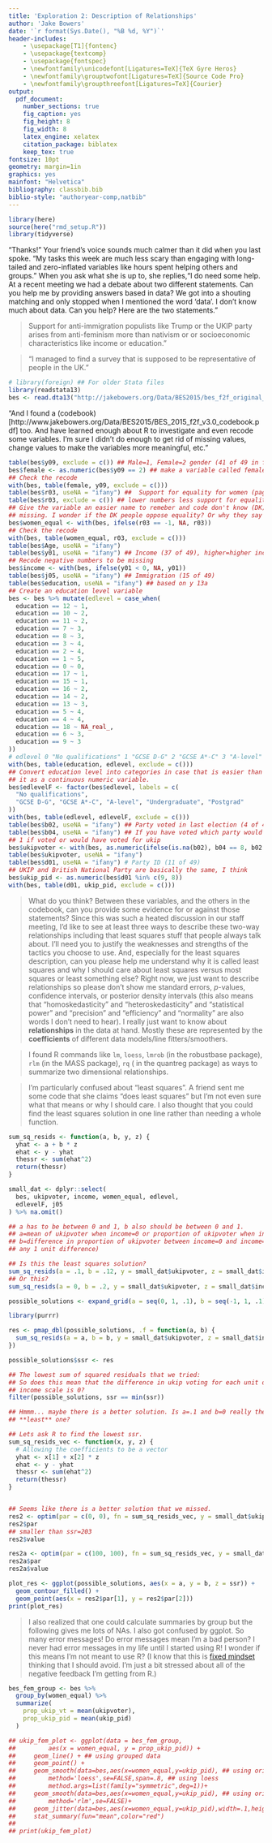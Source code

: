```yaml
---
title: 'Exploration 2: Description of Relationships'
author: 'Jake Bowers'
date: '`r format(Sys.Date(), "%B %d, %Y")`'
header-includes:
    - \usepackage[T1]{fontenc}
    - \usepackage{textcomp}
    - \usepackage{fontspec}
    - \newfontfamily\unicodefont[Ligatures=TeX]{TeX Gyre Heros}
    - \newfontfamily\grouptwofont[Ligatures=TeX]{Source Code Pro}
    - \newfontfamily\groupthreefont[Ligatures=TeX]{Courier}
output:
  pdf_document:
    number_sections: true
    fig_caption: yes
    fig_height: 8
    fig_width: 8
    latex_engine: xelatex
    citation_package: biblatex
    keep_tex: true
fontsize: 10pt
geometry: margin=1in
graphics: yes
mainfont: "Helvetica"
bibliography: classbib.bib
biblio-style: "authoryear-comp,natbib"
---
```


<!-- Make this document using library(rmarkdown); render("exploration2.Rmd") -->
\input{mytexsymbols}

```r
library(here)
source(here("rmd_setup.R"))
library(tidyverse)
```

"Thanks!" Your friend's voice sounds much calmer than it did when you last
spoke. "My tasks this week are much less scary than engaging with long-tailed
and zero-inflated variables like hours spent helping others and groups." When
you ask what she is up to, she replies,"I do need some help. At a recent
meeting we had a debate about two different statements. Can you help me by
providing answers based in data? We got into a shouting matching and only
stopped when I mentioned the word 'data'. I don't know much
about data. Can you help? Here are the two statements."

> Support for anti-immigration populists like Trump or the UKIP party arises from anti-feminism more than nativism or or socioeconomic characteristics like income or education."

> "I managed to find a survey that is supposed to be representative of people in the UK."

```r
# library(foreign) ## For older Stata files
library(readstata13)
bes <- read.dta13("http://jakebowers.org/Data/BES2015/bes_f2f_original_v3.0.dta", convert.factors = FALSE)
```

"And I found a
(codebook)[http://www.jakebowers.org/Data/BES2015/BES_2015_f2f_v3.0_codebook.pdf]
too. And have learned enough about R to investigate and even recode some variables. I'm sure I didn't do enough to get rid of missing values, change values to make the variables more meaningful, etc."

```r
table(bes$y09, exclude = c()) ## Male=1, Female=2 gender (41 of 49 in footer)
bes$female <- as.numeric(bes$y09 == 2) ## make a variable called female=1 if female and 0 if not
## Check the recode
with(bes, table(female, y09, exclude = c()))
table(bes$r03, useNA = "ifany") ##  Support for equality for women (page 29 of 49), search for "R 3"
table(bes$r03, exclude = c()) ## lower numbers less support for equality for women.
## Give the variable an easier name to remeber and code don't know (DK) answers as
## missing. I wonder if the DK people oppose equality? Or why they say DK?
bes$women_equal <- with(bes, ifelse(r03 == -1, NA, r03))
## Check the recode
with(bes, table(women_equal, r03, exclude = c()))
table(bes$Age, useNA = "ifany")
table(bes$y01, useNA = "ifany") ## Income (37 of 49), higher=higher income bracket
## Recode negative numbers to be missing
bes$income <- with(bes, ifelse(y01 < 0, NA, y01))
table(bes$j05, useNA = "ifany") ## Immigration (15 of 49)
table(bes$education, useNA = "ifany") ## based on y 13a
## Create an education level variable
bes <- bes %>% mutate(edlevel = case_when(
  education == 12 ~ 1,
  education == 10 ~ 2,
  education == 11 ~ 2,
  education == 7 ~ 3,
  education == 8 ~ 3,
  education == 3 ~ 4,
  education == 2 ~ 4,
  education == 1 ~ 5,
  education == 0 ~ 0,
  education == 17 ~ 1,
  education == 15 ~ 1,
  education == 16 ~ 2,
  education == 14 ~ 2,
  education == 13 ~ 3,
  education == 5 ~ 4,
  education == 4 ~ 4,
  education == 18 ~ NA_real_,
  education == 6 ~ 3,
  education == 9 ~ 3
))
# edlevel 0 "No qualifications" 1 "GCSE D-G" 2 "GCSE A*-C" 3 "A-level" 4 "Undergraduate" 5 "Postgrad" 6"other"
with(bes, table(education, edlevel, exclude = c()))
## Convert education level into categories in case that is easier than treating
## it as a continuous numeric variable.
bes$edlevelF <- factor(bes$edlevel, labels = c(
  "No qualifications",
  "GCSE D-G", "GCSE A*-C", "A-level", "Undergraduate", "Postgrad"
))
with(bes, table(edlevel, edlevelF, exclude = c()))
table(bes$b02, useNA = "ifany") ## Party voted in last election (4 of 49)
table(bes$b04, useNA = "ifany") ## If you have voted which party would you have voted for
## 1 if voted or would have voted for ukip
bes$ukipvoter <- with(bes, as.numeric(ifelse(is.na(b02), b04 == 8, b02 == 7)))
table(bes$ukipvoter, useNA = "ifany")
table(bes$d01, useNA = "ifany") # Party ID (11 of 49)
## UKIP and British National Party are basically the same, I think
bes$ukip_pid <- as.numeric(bes$d01 %in% c(9, 8))
with(bes, table(d01, ukip_pid, exclude = c()))
```

> What do you think? Between these variables, and the others in the codebook,
can you provide some evidence for or against those statements? Since this was
such a heated discussion in our staff meeting, I'd like to see at least three
ways to describe these two-way relationships including that least squares stuff that
people always talk about. I'll need you to justify the weaknesses and
strengths of the tactics you choose to use. And, especially for the least
squares description, can you please help me understand why it is called least
squares and why I should care about least squares versus most squares or least
something else?  Right now, we just want to describe relationships so please
don't show me standard errors, $p$-values, confidence intervals, or posterior
density intervals (this also means that "homoskedasticity" and
"heteroskedasticity" and "statistical power" and "precision" and "efficiency"
and "normality" are also words I don't need to hear). I really just want to know
about **relationships** in the data at hand. Mostly these are represented by the
**coefficients** of different data models/line fitters/smoothers.

> I found R commands like `lm`, `loess`, `lmrob` (in the robustbase package),
> `rlm` (in the MASS package),
`rq` ( in the quantreg package) as ways to summarize two dimensional
relationships.

> I'm particularly confused about "least squares". A friend sent me some code
> that she claims "does least squares" but I'm not even sure what that means or
> why I should care. I also thought that you could find the least squares
> solution in one line rather than needing a whole function. 


```r
sum_sq_resids <- function(a, b, y, z) {
  yhat <- a + b * z
  ehat <- y - yhat
  thessr <- sum(ehat^2)
  return(thessr)
}

small_dat <- dplyr::select(
  bes, ukipvoter, income, women_equal, edlevel,
  edlevelF, j05
) %>% na.omit()

## a has to be between 0 and 1, b also should be between 0 and 1.
## a=mean of ukipvoter when income=0 or proportion of ukipvoter when income=0
## b=difference in proportion of ukipvoter between income=0 and income=1. (or
## any 1 unit difference)

## Is this the least squares solution?
sum_sq_resids(a = .1, b = .12, y = small_dat$ukipvoter, z = small_dat$income)
## Or this?
sum_sq_resids(a = 0, b = .2, y = small_dat$ukipvoter, z = small_dat$income)

possible_solutions <- expand_grid(a = seq(0, 1, .1), b = seq(-1, 1, .1))

library(purrr)

res <- pmap_dbl(possible_solutions, .f = function(a, b) {
  sum_sq_resids(a = a, b = b, y = small_dat$ukipvoter, z = small_dat$income)
})

possible_solutions$ssr <- res

## The lowest sum of squared residuals that we tried:
## So does this mean that the difference in ukip voting for each unit of the
## income scale is 0?
filter(possible_solutions, ssr == min(ssr))

## Hmmm... maybe there is a better solution. Is a=.1 and b=0 really the
## **least** one?

## Lets ask R to find the lowest ssr.
sum_sq_resids_vec <- function(x, y, z) {
  # Allowing the coefficients to be a vector
  yhat <- x[1] + x[2] * z
  ehat <- y - yhat
  thessr <- sum(ehat^2)
  return(thessr)
}


## Seems like there is a better solution that we missed.
res2 <- optim(par = c(0, 0), fn = sum_sq_resids_vec, y = small_dat$ukipvoter, z = small_dat$income, control=list(trace=2) )
res2$par
## smaller than ssr=203
res2$value

res2a <- optim(par = c(100, 100), fn = sum_sq_resids_vec, y = small_dat$ukipvoter, z = small_dat$income,control=list(trace=2)) 
res2a$par
res2a$value

plot_res <- ggplot(possible_solutions, aes(x = a, y = b, z = ssr)) +
  geom_contour_filled() +
  geom_point(aes(x = res2$par[1], y = res2$par[2]))
print(plot_res)
```


> I also realized that one could calculate summaries by group but the following gives me lots of NAs. I also got confused by ggplot. So many error messages!  Do error messages mean I'm a bad person? I never had error messages in my life until I started using R! I wonder if this means I'm not meant to use R? (I know that this is [fixed mindset](https://www.youtube.com/watch?v=KUWn_TJTrnU) thinking that I should avoid. I'm just a bit stressed about all of the negative feedback I'm getting from R.)

```r
bes_fem_group <- bes %>%
  group_by(women_equal) %>%
  summarize(
    prop_ukip_vt = mean(ukipvoter),
    prop_ukip_pid = mean(ukip_pid)
  )

## ukip_fem_plot <- ggplot(data = bes_fem_group,
##         aes(x = women_equal, y = prop_ukip_pid)) +
##     geom_line() + ## using grouped data
##     geom_point() +
##     geom_smooth(data=bes,aes(x=women_equal,y=ukip_pid), ## using orig data
##         method='loess',se=FALSE,span=.8, ## using loess
##         method.args=list(family="symmetric",deg=1))+
##     geom_smooth(data=bes,aes(x=women_equal,y=ukip_pid), ## using orig data
##         method='rlm',se=FALSE)+
##     geom_jitter(data=bes,aes(x=women_equal,y=ukip_pid),width=.1,height=.1)+
##     stat_summary(fun="mean",color="red")
##
## print(ukip_fem_plot)
```

